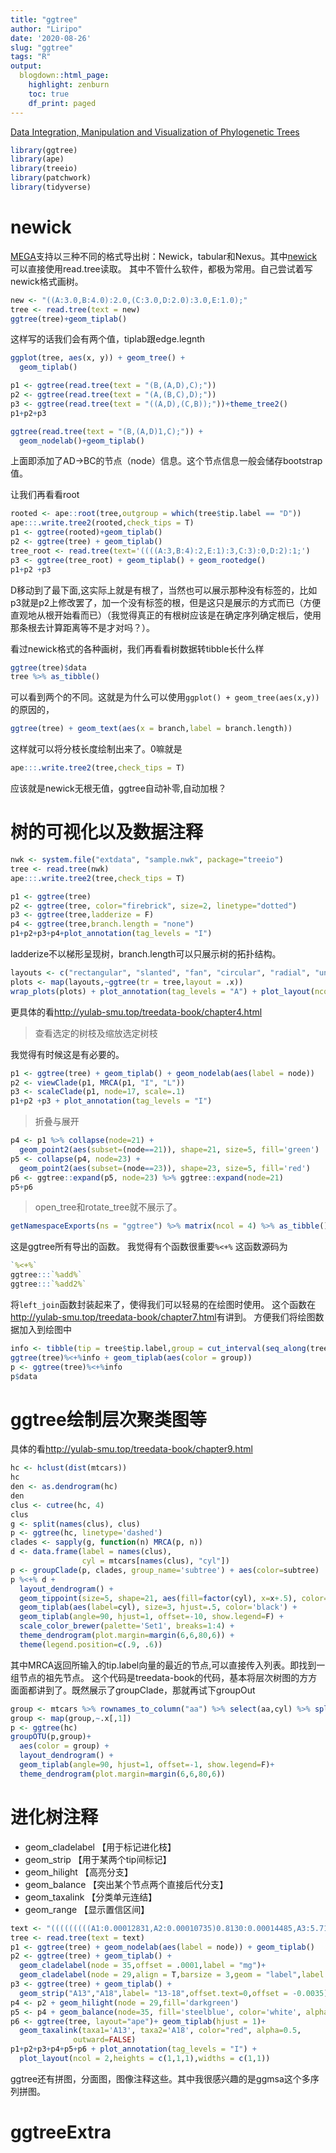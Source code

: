 ```yaml
---
title: "ggtree"
author: "Liripo"
date: '2020-08-26'
slug: "ggtree"
tags: "R"
output:
  blogdown::html_page:
    highlight: zenburn
    toc: true
    df_print: paged
---
```


[Data Integration, Manipulation and Visualization of Phylogenetic Trees](http://yulab-smu.top/treedata-book/)
```r
library(ggtree)
library(ape)
library(treeio)
library(patchwork)
library(tidyverse)
```

# newick
[MEGA](https://www.megasoftware.net/)支持以三种不同的格式导出树：Newick，tabular和Nexus。其中[newick](https://evolution.genetics.washington.edu/phylip/newicktree.html)可以直接使用read.tree读取。
其中不管什么软件，都极为常用。自己尝试着写newick格式画树。
```r
new <- "((A:3.0,B:4.0):2.0,(C:3.0,D:2.0):3.0,E:1.0);"
tree <- read.tree(text = new)
ggtree(tree)+geom_tiplab()
```
这样写的话我们会有两个值，tiplab跟edge.legnth

```r
ggplot(tree, aes(x, y)) + geom_tree() + 
  geom_tiplab()
```

```r
p1 <- ggtree(read.tree(text = "(B,(A,D),C);"))
p2 <- ggtree(read.tree(text = "(A,(B,C),D);"))
p3 <- ggtree(read.tree(text = "((A,D),(C,B));"))+theme_tree2()
p1+p2+p3
```

```r
ggtree(read.tree(text = "(B,(A,D)1,C);")) +
  geom_nodelab()+geom_tiplab()
```

上面即添加了AD->BC的节点（node）信息。这个节点信息一般会储存bootstrap值。

让我们再看看root
```r
rooted <- ape::root(tree,outgroup = which(tree$tip.label == "D"))
ape:::.write.tree2(rooted,check_tips = T)
p1 <- ggtree(rooted)+geom_tiplab()
p2 <- ggtree(tree) + geom_tiplab()
tree_root <- read.tree(text='((((A:3,B:4):2,E:1):3,C:3):0,D:2):1;')
p3 <- ggtree(tree_root) + geom_tiplab() + geom_rootedge()
p1+p2 +p3
```
D移动到了最下面,这实际上就是有根了，当然也可以展示那种没有标签的，比如p3就是p2上修改罢了，加一个没有标签的根，但是这只是展示的方式而已（方便直观地从根开始看而已）（我觉得真正的有根树应该是在确定序列确定根后，使用那条根去计算距离等不是才对吗？）。

看过newick格式的各种画树，我们再看看树数据转tibble长什么样
```r
ggtree(tree)$data
tree %>% as_tibble()
```

可以看到两个的不同。这就是为什么可以使用`ggplot() + geom_tree(aes(x,y))`的原因的，
```r
ggtree(tree) + geom_text(aes(x = branch,label = branch.length))
```

这样就可以将分枝长度绘制出来了。0嘛就是
```r
ape:::.write.tree2(tree,check_tips = T)
```
应该就是newick无根无值，ggtree自动补零,自动加根？

# 树的可视化以及数据注释

```r
nwk <- system.file("extdata", "sample.nwk", package="treeio")
tree <- read.tree(nwk)
ape:::.write.tree2(tree,check_tips = T)
```
```r
p1 <- ggtree(tree)
p2 <- ggtree(tree, color="firebrick", size=2, linetype="dotted")
p3 <- ggtree(tree,ladderize = F)
p4 <- ggtree(tree,branch.length = "none")
p1+p2+p3+p4+plot_annotation(tag_levels = "I")
```

ladderize不以梯形呈现树，branch.length可以只展示树的拓扑结构。

```r
layouts <- c("rectangular", "slanted", "fan", "circular", "radial", "unrooted", "equal_angle", "daylight", "ape")
plots <- map(layouts,~ggtree(tr = tree,layout = .x))
wrap_plots(plots) + plot_annotation(tag_levels = "A") + plot_layout(ncol = 3,widths = c(2,2,2))
```

更具体的看[http://yulab-smu.top/treedata-book/chapter4.html](http://yulab-smu.top/treedata-book/chapter4.html)

>查看选定的树枝及缩放选定树枝

我觉得有时候这是有必要的。
```r
p1 <- ggtree(tree) + geom_tiplab() + geom_nodelab(aes(label = node))
p2 <- viewClade(p1, MRCA(p1, "I", "L"))
p3 <- scaleClade(p1, node=17, scale=.1) 
p1+p2 +p3 + plot_annotation(tag_levels = "I")
```

>折叠与展开

```r
p4 <- p1 %>% collapse(node=21) + 
  geom_point2(aes(subset=(node==21)), shape=21, size=5, fill='green')
p5 <- collapse(p4, node=23) + 
  geom_point2(aes(subset=(node==23)), shape=23, size=5, fill='red')
p6 <- ggtree::expand(p5, node=23) %>% ggtree::expand(node=21)
p5+p6
```

>open_tree和rotate_tree就不展示了。

```r
getNamespaceExports(ns = "ggtree") %>% matrix(ncol = 4) %>% as_tibble()
```

这是ggtree所有导出的函数。
我觉得有个函数很重要`%<+%`
这函数源码为
```r
`%<+%`
ggtree:::`%add%`
ggtree:::`%add2%`
```
将`left_join`函数封装起来了，使得我们可以轻易的在绘图时使用。
这个函数在[http://yulab-smu.top/treedata-book/chapter7.html](http://yulab-smu.top/treedata-book/chapter7.html)有讲到。
方便我们将绘图数据加入到绘图中
```r
info <- tibble(tip = tree$tip.label,group = cut_interval(seq_along(tree$tip.label),n = 3))
ggtree(tree)%<+%info + geom_tiplab(aes(color = group))
p <- ggtree(tree)%<+%info
p$data
```
# ggtree绘制层次聚类图等
具体的看[http://yulab-smu.top/treedata-book/chapter9.html](http://yulab-smu.top/treedata-book/chapter9.html)

```r
hc <- hclust(dist(mtcars))
hc
den <- as.dendrogram(hc)
den
clus <- cutree(hc, 4)
clus
g <- split(names(clus), clus)
p <- ggtree(hc, linetype='dashed')
clades <- sapply(g, function(n) MRCA(p, n))
d <- data.frame(label = names(clus), 
                cyl = mtcars[names(clus), "cyl"])
p <- groupClade(p, clades, group_name='subtree') + aes(color=subtree)
p %<+% d + 
  layout_dendrogram() + 
  geom_tippoint(size=5, shape=21, aes(fill=factor(cyl), x=x+.5), color='black') + 
  geom_tiplab(aes(label=cyl), size=3, hjust=.5, color='black') +
  geom_tiplab(angle=90, hjust=1, offset=-10, show.legend=F) + 
  scale_color_brewer(palette='Set1', breaks=1:4) +
  theme_dendrogram(plot.margin=margin(6,6,80,6)) +
  theme(legend.position=c(.9, .6))
```
其中MRCA返回所输入的tip.label向量的最近的节点,可以直接传入列表。即找到一组节点的祖先节点。
这个代码是treedata-book的代码，基本将层次树图的方方面面都讲到了。既然展示了groupClade，那就再试下groupOut
```r
group <- mtcars %>% rownames_to_column("aa") %>% select(aa,cyl) %>% split(.$cyl)
group <- map(group,~.x[,1])
p <- ggtree(hc)
groupOTU(p,group)+
  aes(color = group) +
  layout_dendrogram() +
  geom_tiplab(angle=90, hjust=1, offset=-1, show.legend=F)+
  theme_dendrogram(plot.margin=margin(6,6,80,6))
```

# 进化树注释

- geom_cladelabel 【用于标记进化枝】
- geom_strip 【用于某两个tip间标记】
- geom_hilight 【高亮分支】
- geom_balance 【突出某个节点两个直接后代分支】
- geom_taxalink 【分类单元连结】
- geom_range 【显示置信区间】
```r
text <- "(((((((((A1:0.00012831,A2:0.00010735)0.8130:0.00014485,A3:5.715e-05)0.5010:1.31e-05,A4:0.00022247)0.8490:4.053e-05,A5:9.82e-06)0.9970:0.00017401,(A6:0.00079318,(A7:0.00028724,(A8:0.00011095,A9:5.717e-05)0.6770:8.273e-05)1.0000:0.00041883)1.0000:0.00269228)0.9930:8.471e-05,A10:1.415e-05)0.9940:0.00010982,A11:0.00012538)0.5100:8.467e-05,((A12:1e-07,A13:0)1.0000:6.308e-05,(A14:1.17e-06,(A15:0.00023437,(A16:6.695e-05,A17:0.0001348)0.6060:1.07e-06)0.5940:3.211e-05)1.0000:0.00024049)0.6400:0.00017276)0.9980:8.37e-05,A18:6.729e-05,A19:0);"
tree <- read.tree(text = text)
p1 <- ggtree(tree) + geom_nodelab(aes(label = node)) + geom_tiplab()
p2 <- ggtree(tree) + geom_tiplab() +
  geom_cladelabel(node = 35,offset = .0001,label = "mg")+
  geom_cladelabel(node = 29,align = T,barsize = 3,geom = "label",label = "gg")
p3 <- ggtree(tree) + geom_tiplab() +
  geom_strip("A13","A18",label= "13-18",offset.text=0,offset = -0.0035)
p4 <- p2 + geom_hilight(node = 29,fill='darkgreen')
p5 <- p4 + geom_balance(node=35, fill='steelblue', color='white', alpha=0.6)
p6 <- ggtree(tree, layout="ape")+ geom_tiplab(hjust = 1)+
  geom_taxalink(taxa1='A13', taxa2='A18', color="red", alpha=0.5, 
              outward=FALSE)
p1+p2+p3+p4+p5+p6 + plot_annotation(tag_levels = "I") + 
  plot_layout(ncol = 2,heights = c(1,1,1),widths = c(1,1))
```

ggtree还有拼图，分面图，图像注释这些。其中我很感兴趣的是ggmsa这个多序列拼图。

# ggtreeExtra
